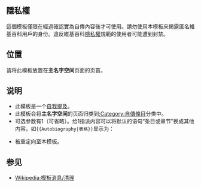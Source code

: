 <noinclude>{{template doc page viewed directly}}</noinclude>
{{Twinkle standard installation}}
<!-- EDIT TEMPLATE DOCUMENTATION BELOW THIS LINE -->

==隱私權==
這個模板僅限在經過確認實為自傳內容後才可使用。請勿使用本模板來揭露匿名維基百科用戶的身份。違反維基百科[[WP:PRIVACY|隱私權]]規範的使用者可能遭到封禁。

==位置==
请将此模板放置在'''主名字空间'''页面的页首。

==说明==

*此模板是一个[[Wikipedia:避免自我提及|自我提及]]。
*此模板会将'''主名字空间'''的页面归类到[[:Category:自傳條目]]分类中。
*可选参数有1（可省略）。给1指派内容可以将默认的语句“条目或章节”换成其他内容，如<code><nowiki>{{Autobiography|</nowiki>表格}}</code>显示为：
{{Autobiography|表格}}
*{{tl|自傳}}被重定向至本模板。

==参见==
* [[Wikipedia:模板消息/清理]]

<includeonly>
<!-- ADD CATEGORIES BELOW THIS LINE -->
[[Category:清理模板‎|{{PAGENAME}}]]
</includeonly>